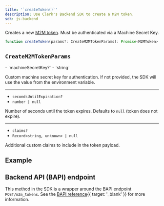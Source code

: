 ```yaml
---
title: '`createToken()`'
description: Use Clerk's Backend SDK to create a M2M token.
sdk: js-backend
---
```


Creates a new [M2M token](/docs/guides/development/machine-auth/m2m-tokens). Must be authenticated via a Machine Secret Key.

```ts
function createToken(params?: CreateM2MTokenParams): Promise<M2MToken>
```

## `CreateM2MTokenParams`

<Properties>
  - `machineSecretKey?`
  - `string`

  Custom machine secret key for authentication. If not provided, the SDK will use the value from the environment variable.

  ---

  - `secondsUntilExpiration?`
  - `number | null`

  Number of seconds until the token expires. Defaults to `null` (token does not expire).

  ---

  - `claims?`
  - `Record<string, unknown> | null`

  Additional custom claims to include in the token payload.
</Properties>

## Example

<Include src="_partials/backend/usage" />

<Include src="_partials/machine-auth/create-token-example" />

## Backend API (BAPI) endpoint

This method in the SDK is a wrapper around the BAPI endpoint `POST/m2m_tokens`. See the [BAPI reference](/docs/reference/backend-api/tag/m2m-tokens/post/m2m_tokens){{ target: '_blank' }} for more information.
